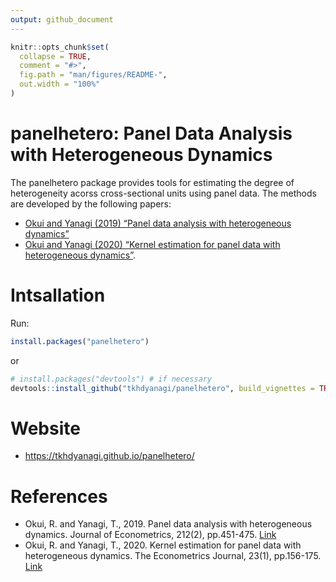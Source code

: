 ---
output: github_document
---

<!-- README.md is generated from README.Rmd. Please edit that file -->

```{r, include = FALSE}
knitr::opts_chunk$set(
  collapse = TRUE,
  comment = "#>",
  fig.path = "man/figures/README-",
  out.width = "100%"
)
```

# panelhetero: Panel Data Analysis with Heterogeneous Dynamics 

The panelhetero package provides tools for estimating the degree of 
heterogeneity acorss cross-sectional units using panel data.
The methods are developed by the following papers:

- [Okui and Yanagi (2019) "Panel data analysis with heterogeneous dynamics"](https://doi.org/10.1016/j.jeconom.2019.04.036) 
- [Okui and Yanagi (2020) "Kernel estimation for panel data with heterogeneous dynamics"](https://doi.org/10.1093/ectj/utz019).

# Intsallation

Run:

```{r, eval = FALSE}
install.packages("panelhetero")
```

or

```{r, eval = FALSE}
# install.packages("devtools") # if necessary
devtools::install_github("tkhdyanagi/panelhetero", build_vignettes = TRUE)
```

# Website

- [https://tkhdyanagi.github.io/panelhetero/](https://tkhdyanagi.github.io/panelhetero/)

# References

- Okui, R. and Yanagi, T., 2019. 
Panel data analysis with heterogeneous dynamics. 
Journal of Econometrics, 212(2), pp.451-475.
[Link](https://doi.org/10.1016/j.jeconom.2019.04.036)
- Okui, R. and Yanagi, T., 2020. 
Kernel estimation for panel data with heterogeneous dynamics. 
The Econometrics Journal, 23(1), pp.156-175.
[Link](https://doi.org/10.1093/ectj/utz019)